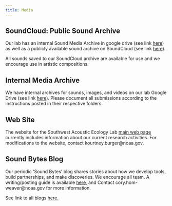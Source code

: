 ```yaml
---
title: Media
---
```


## SoundCloud: Public Sound Archive

Our lab has an internal Sound Media Archive in google drive (see link [here](https://drive.google.com/drive/folders/1QjT2dlLJqxO8SmOAfevDQeIo66QqdQ1u?usp=share_link)) as well as a publicly available sound archive on SoundCloud (see link [here](https://soundcloud.com/southwestacousticecology)).

All sounds saved to our SoundCloud archive are available for use and we encourage use in artistic compositions.

## Internal Media Archive

We have internal archives for sounds, images, and videos on our lab Google Drive (see link [here](https://drive.google.com/drive/folders/1s3oXdWLnbofaL1_IwhBoHBVDTBZx1qtB?usp=sharing)). Please document all submissions according to the instructions posted in their respective folders.

## Web Site

The website for the Southwest Acoustic Ecology Lab [main web page](https://www.fisheries.noaa.gov/west-coast/science-data/southwest-acoustic-ecology-lab) currently includes information about our current research activities. For modifications to the website, contact kourtney.burger@noaa.gov.

## Sound Bytes Blog

Our periodic 'Sound Bytes' blog shares stories about how we develop tools, build partnerships, and make discoveries. We encourage all team. A writing/posting guide is available [here](https://sael-swfsc.github.io/SAEL-lab-manual/supplement/SoundBytesBlog_WritingPostingGuide.pdf), and Contact cory.hom-weaver@noaa.gov for more information.

See link to all blogs [here.](https://www.fisheries.noaa.gov/taxonomy/term/1000356091)
